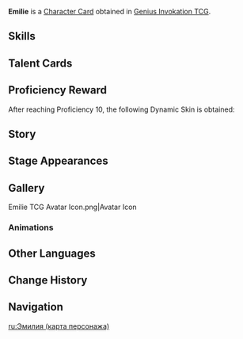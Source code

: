 {{About|the [[Character Card]]|the [[Playable Character]]|Emilie}}
{{Genius Invokation TCG Infobox
|title       = Emilie
|id          = 001710
|features    = Emilie
|image       = Emilie Character Card.png
|type        = Character Card
|health      = 10
|element     = Dendro
|faction     = Fontaine
|group       = Arkhe: Pneuma
|weapon      = Polearm
|source1     = Achieve victory in [[Genius Invokation TCG/Stage/Emilie/Friendly Fracas|Friendly Fracas (Emilie)]]
}}
'''Emilie''' is a [[Character Card]] obtained in [[Genius Invokation TCG]].

==Skills==
{{Genius Invokation TCG Skills Table}}

==Talent Cards==
{{Genius Invokation TCG Talent Cards Table}}

==Proficiency Reward==
After reaching Proficiency 10, the following Dynamic Skin is obtained:<br />{{TCG Card|Marcotte Sillage|1|golden=1|caption=1}}

==Story==
{{Description|Like fragrance fading, like mist dissipating.|title="A Thousand Scents Traced" Emilie}}

==Stage Appearances==
{{Genius Invokation TCG Stage Appearances}}

==Gallery==
<gallery>
Emilie TCG Avatar Icon.png|Avatar Icon
</gallery>

===Animations===
{{Preview
|size     = 380px
|file1    = Emilie Dynamic Skin
|caption  = Dynamic Skin Idle Animation
}}

==Other Languages==
{{Other Languages|Emilie}}

==Change History==
{{Change History|5.5}}

==Navigation==
{{Genius Invokation TCG Navbox|Character Card Obtainable}}

[[ru:Эмилия (карта персонажа)]]